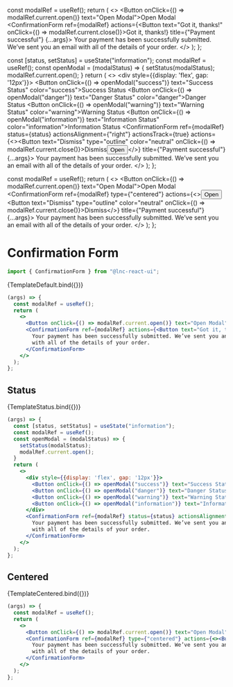 

<Meta title="Utility/Confirmation Form" component={ConfirmationForm} />

  const modalRef = useRef();
  return (
    <>
      <Button onClick={() => modalRef.current.open()} text="Open Modal">Open Modal</Button>
      <ConfirmationForm ref={modalRef} actions={<Button text="Got it, thanks!" onClick={() => modalRef.current.close()}>Got it, thanks!</Button>} title={"Payment successful"} {...args}>
        Your payment has been successfully submitted. We’ve sent you an email
        with all of the details of your order.
      </ConfirmationForm>
    </>
  );
};

  const [status, setStatus] = useState("information");
  const modalRef = useRef();
  const openModal = (modalStatus) => {
    setStatus(modalStatus);
    modalRef.current.open();
  }
  return (
    <>
      <div style={{display: 'flex', gap: '12px'}}>
        <Button onClick={() => openModal("success")} text="Success Status" color="success">Success Status</Button>
        <Button onClick={() => openModal("danger")} text="Danger Status" color="danger">Danger Status</Button>
        <Button onClick={() => openModal("warning")} text="Warning Status" color="warning">Warning Status</Button>
        <Button onClick={() => openModal("information")} text="Information Status" color="information">Information Status</Button>
      </div>
      <ConfirmationForm ref={modalRef} status={status} actionsAlignment={"right"} actionsTrack={true} actions={<><Button text="Dismiss" type="outline" color="neutral" onClick={() => modalRef.current.close()}>Dismiss</Button><Button text="Open" type="tinted" color="secondary">Open</Button></>} title={"Payment successful"} {...args}>
        Your payment has been successfully submitted. We’ve sent you an email
        with all of the details of your order.
      </ConfirmationForm>
    </>
  );
};

  const modalRef = useRef();
  return (
    <>
      <Button onClick={() => modalRef.current.open()} text="Open Modal">Open Modal</Button>
      <ConfirmationForm ref={modalRef} type={"centered"} actions={<><Button text="Open" type="tinted" color="secondary">Open</Button><Button text="Dismiss" type="outline" color="neutral" onClick={() => modalRef.current.close()}>Dismiss</Button></>} title={"Payment successful"} {...args}>
        Your payment has been successfully submitted. We’ve sent you an email
        with all of the details of your order.
      </ConfirmationForm>
    </>
  );
};


# Confirmation Form

```jsx
import { ConfirmationForm } from "@lnc-react-ui";
```

<Story name="Default" args={{}}>
  {TemplateDefault.bind({})}
</Story>

```jsx
(args) => {
  const modalRef = useRef();
  return (
    <>
      <Button onClick={() => modalRef.current.open()} text="Open Modal">Open Modal</Button>
      <ConfirmationForm ref={modalRef} actions={<Button text="Got it, thanks!" onClick={() => modalRef.current.close()}>Got it, thanks!</Button>} title={"Payment successful"} {...args}>
        Your payment has been successfully submitted. We’ve sent you an email
        with all of the details of your order.
      </ConfirmationForm>
    </>
  );
};
```

<ArgsTable story="Default" />

## Status

<Story name="Status" args={{}}>
  {TemplateStatus.bind({})}
</Story>

```jsx
(args) => {
  const [status, setStatus] = useState("information");
  const modalRef = useRef();
  const openModal = (modalStatus) => {
    setStatus(modalStatus);
    modalRef.current.open();
  }
  return (
    <>
      <div style={{display: 'flex', gap: '12px'}}>
        <Button onClick={() => openModal("success")} text="Success Status" color="success">Success Status</Button>
        <Button onClick={() => openModal("danger")} text="Danger Status" color="danger">Danger Status</Button>
        <Button onClick={() => openModal("warning")} text="Warning Status" color="warning">Warning Status</Button>
        <Button onClick={() => openModal("information")} text="Information Status" color="information">Information Status</Button>
      </div>
      <ConfirmationForm ref={modalRef} status={status} actionsAlignment={"right"} actionsTrack={true} actions={<><Button text="Dismiss" type="outline" color="neutral" onClick={() => modalRef.current.close()}>Dismiss</Button><Button text="Open" type="tinted" color="secondary">Open</Button></>} title={"Payment successful"} {...args}>
        Your payment has been successfully submitted. We’ve sent you an email
        with all of the details of your order.
      </ConfirmationForm>
    </>
  );
};
```

## Centered

<Story name="Centered" args={{}}>
  {TemplateCentered.bind({})}
</Story>

```jsx
(args) => {
  const modalRef = useRef();
  return (
    <>
      <Button onClick={() => modalRef.current.open()} text="Open Modal">Open Modal</Button>
      <ConfirmationForm ref={modalRef} type={"centered"} actions={<><Button text="Open" type="tinted" color="secondary">Open</Button><Button text="Dismiss" type="outline" color="neutral" onClick={() => modalRef.current.close()}>Dismiss</Button></>} title={"Payment successful"} {...args}>
        Your payment has been successfully submitted. We’ve sent you an email
        with all of the details of your order.
      </ConfirmationForm>
    </>
  );
};
```
